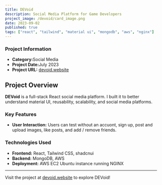 ```yaml
---
title: DEVoid
description: Social Media Platform for Game Developers
project_image: /devoid/card_image.png
date: 2023-09-02
published: true
tags: ["react", "tailwind", "material ui", "mongodb", "aws", "nginx"]
---
```


<div className="grid grid-cols-1 md:grid-cols-2">
    <div id="phone-outer-container" className="scale-[1.4] md:scale-[1]">
        <div id="image-container">
            <div id="phone-depth"></div>
            <div id="phone">
                <div id="phone-camera-area">
                    <div id="phone-camera"></div>
                </div>
                <div id="phone-screen">
                    <div className="shine"></div>
                </div>
            </div>
        </div>
    </div>
    <div>
        <h3>Project Information</h3>
        <ul>
            <li><strong>Category:</strong>Social Media</li>
            <li><strong>Project Date:</strong>July 2023</li>
            <li><strong>Project URL:</strong> <a href="https://devoid.website">devoid.website</a></li>
        </ul>
    </div>
</div>

## Project Overview
**DEVoid** is a full-stack React social media platform. I built it to better understand material UI, reusability, scalability, and social media platforms.

### Key Features
- **User Interaction:** Users can test without an accuont, sign up, post and upload images, like posts, and add / remove friends.

### Technologies Used
- **Frontend:** React, Tailwind CSS, shadcnui
- **Backend:** MongoDB, AWS
- **Deployment:** AWS EC2 Ubuntu instance running NGINX

---

Visit the project at [devoid.website](https://devoid.website) to explore DEVoid!